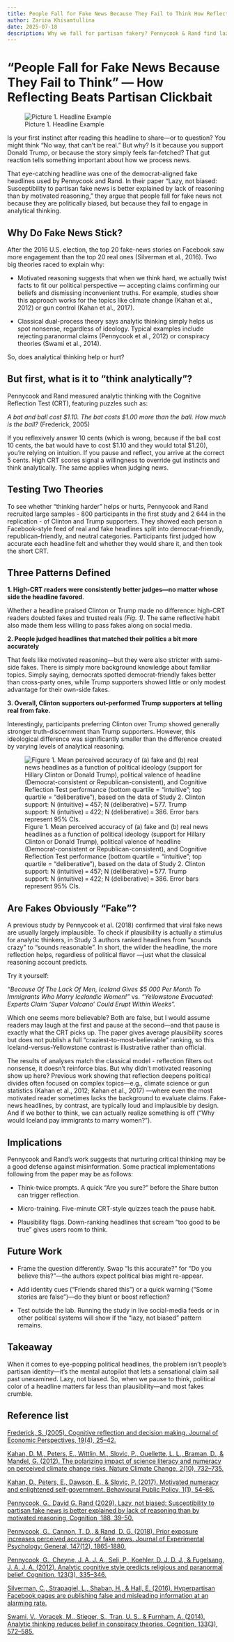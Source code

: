 ```yaml
---
title: People Fall for Fake News Because They Fail to Think How Reflecting Beats Partisan Clickbait
author: Zarina Khisamtullina
date: 2025-07-18
description: Why we fall for partisan fakery? Pennycook & Rand find laziness, not loyalty, to blame. Over 3,400 Clinton and Trump fans judged Facebook-style headlines—real, fake, blue, red — then took the three-item Cognitive Reflection Test. High-CRT readers spotted fakes and withheld shares, whichever side they favored. Viral hoaxes scream implausibility, so a two-second mental check beats them.
---
```


# “People Fall for Fake News Because They Fail to Think” — How Reflecting Beats Partisan Clickbait

![Picture 1. Headline Example](zarina_khismatullina_1.png)

Is your first instinct after reading this headline to share—or to question? You might think “No way, that can’t be real.” But why? Is it because you support Donald Trump, or because the story simply feels far-fetched? That gut reaction tells something important about how we process news.

That eye-catching headline was one of the democrat-aligned fake headlines used by Pennycook and Rand. In their paper “Lazy, not biased: Susceptibility to partisan fake news is better explained by lack of reasoning than by motivated reasoning,” they argue that people fall for fake news not because they are politically biased, but because they fail to engage in analytical thinking.

## Why Do Fake News Stick?

After the 2016 U.S. election, the top 20 fake-news stories on Facebook saw more engagement than the top 20 real ones (Silverman et al., 2016). Two big theories raced to explain why:

-   Motivated reasoning suggests that when we think hard, we actually twist facts to fit our political perspective — accepting claims confirming our beliefs and dismissing inconvenient truths. For example, studies show this approach works for the topics like climate change (Kahan et al., 2012) or gun control (Kahan et al., 2017).

-   Classical dual-process theory says analytic thinking simply helps us spot nonsense, regardless of ideology. Typical examples include rejecting paranormal claims (Pennycook et al., 2012) or conspiracy theories (Swami et al., 2014).

So, does analytical thinking help or hurt?

## But first, what is it to “think analytically”?

Pennycook and Rand measured analytic thinking with the Cognitive Reflection Test (CRT), featuring puzzles such as:

*A bat and ball cost \$1.10. The bat costs \$1.00 more than the ball. How much is the ball?* (Frederick, 2005)

If you reflexively answer 10 cents (which is wrong, because if the ball cost 10 cents, the bat would have to cost \$1.10 and they would total \$1.20), you’re relying on intuition. If you pause and reflect, you arrive at the correct 5 cents. High CRT scores signal a willingness to override gut instincts and think analytically. The same applies when judging news.

## Testing Two Theories

To see whether “thinking harder” helps or hurts, Pennycook and Rand recruited large samples - 800 participants in the first study and 2 644 in the replication - of Clinton and Trump supporters. They showed each person a Facebook-style feed of real and fake headlines split into democrat-friendly, republican-friendly, and neutral categories. Participants first judged how accurate each headline felt and whether they would share it, and then took the short CRT.

## Three Patterns Defined

**1. High-CRT readers were consistently better judges—no matter whose side the headline favored**.

Whether a headline praised Clinton or Trump made no difference: high-CRT readers doubted fakes and trusted reals *(Fig. 1)*. The same reflective habit also made them less willing to pass fakes along on social media.

**2. People judged headlines that matched their politics a bit more accurately**

That feels like motivated reasoning—but they were also stricter with same-side fakes. There is simply more background knowledge about familiar topics. Simply saying, democrats spotted democrat-friendly fakes better than cross-party ones, while Trump supporters showed little or only modest advantage for their own-side fakes.

**3. Overall, Clinton supporters out-performed Trump supporters at telling real from fake.**

Interestingly, participants preferring Clinton over Trump showed generally stronger truth-discernment than Trump supporters. However, this ideological difference was significantly smaller than the difference created by varying levels of analytical reasoning.

![Figure 1. Mean perceived accuracy of (a) fake and (b) real news headlines as a function of political ideology (support for Hillary Clinton or Donald Trump), political valence of headline (Democrat-consistent or Republican-consistent), and Cognitive Reflection Test performance (bottom quartile = “intuitive”; top quartile = “deliberative”), based on the data of Study 2. Clinton support: N (intuitive) = 457; N (deliberative) = 577. Trump support: N (intuitive) = 422; N (deliberative) = 386. Error bars represent 95% CIs.](zarina_khismatullina_2.jpg)

## Are Fakes Obviously “Fake”?

A previous study by Pennycook et al. (2018) confirmed that viral fake news are usually largely implausible. To check if plausibility is actually a stimulus for analytic thinkers, in Study 3 authors ranked headlines from “sounds crazy” to “sounds reasonable”. In short, the wilder the headline, the more reflection helps, regardless of political flavor —just what the classical reasoning account predicts.

Try it yourself:

*“Because Of The Lack Of Men, Iceland Gives \$5 000 Per Month To Immigrants Who Marry Icelandic Women!”* vs. *“Yellowstone Evacuated: Experts Claim ‘Super Volcano’ Could Erupt Within Weeks”.*

Which one seems more believable? Both are false, but I would assume readers may laugh at the first and pause at the second—and that pause is exactly what the CRT picks up. The paper gives average plausibility scores but does not publish a full “craziest-to-most-believable” ranking, so this Iceland-versus-Yellowstone contrast is illustrative rather than official.

The results of analyses match the classical model - reflection filters out nonsense, it doesn’t reinforce bias. But why didn’t motivated reasoning show up here? Previous work showing that reflection deepens political divides often focused on complex topics—e.g., climate science or gun statistics (Kahan et al., 2012; Kahan et al., 2017) —where even the most motivated reader sometimes lacks the background to evaluate claims. Fake-news headlines, by contrast, are typically loud and implausible by design. And if we bother to think, we can actually realize something is off (“Why would Iceland pay immigrants to marry women?”).

## Implications

Pennycook and Rand’s work suggests that nurturing critical thinking may be a good defense against misinformation. Some practical implementations following from the paper may be as follows:

-   Think-twice prompts. A quick “Are you sure?” before the Share button can trigger reflection.

-   Micro-training. Five-minute CRT-style quizzes teach the pause habit.

-   Plausibility flags. Down-ranking headlines that scream “too good to be true” gives users room to think.

## Future Work

-   Frame the question differently. Swap “Is this accurate?” for “Do you believe this?”—the authors expect political bias might re-appear.

-   Add identity cues (“Friends shared this”) or a quick warning (“Some stories are false”)—do they blunt or boost reflection?

-   Test outside the lab. Running the study in live social-media feeds or in other political systems will show if the “lazy, not biased” pattern remains.

## Takeaway

When it comes to eye-popping political headlines, the problem isn’t people’s partisan identity—it’s the mental autopilot that lets a sensational claim sail past unexamined. Lazy, not biased. So, when we pause to think, political color of a headline matters far less than plausibility—and most fakes crumble.

## Reference list

[Frederick, S. (2005). Cognitive reflection and decision making. Journal of Economic Perspectives, 19(4), 25–42.](http://dx.doi.org/10.1257/089533005775196732)

[Kahan, D. M., Peters, E., Wittlin, M., Slovic, P., Ouellette, L. L., Braman, D., & Mandel, G. (2012). The polarizing impact of science literacy and numeracy on perceived climate change risks. Nature Climate Change, 2(10), 732–735.](https://doi.org/10.1038/nclimate1547)

[Kahan, D., Peters, E., Dawson, E., & Slovic, P. (2017). Motivated numeracy and enlightened self-government. Behavioural Public Policy, 1(1), 54–86.](https://doi.org/10.1017/bpp.2016.2)

[Pennycook, G., David G. Rand (2029). Lazy, not biased: Susceptibility to partisan fake news is better explained by lack of reasoning than by motivated reasoning, Cognition, 188, 39-50.](https://doi.org/10.1016/j.cognition.2018.06.011)

[Pennycook, G., Cannon, T. D., & Rand, D. G. (2018). Prior exposure increases perceived accuracy of fake news. Journal of Experimental Psychology: General, 147(12), 1865-1880.](http://dx.doi.org/10.2139/ssrn.2958246)

[Pennycook, G., Cheyne, J. A. J. A., Seli, P., Koehler, D. J. D. J., & Fugelsang, J. A. J. A. (2012). Analytic cognitive style predicts religious and paranormal belief. Cognition, 123(3), 335–346.](http://dx.doi.org/10.1016/j.cognition.2012.03.003)

[Silverman, C., Strapagiel, L., Shaban, H., & Hall, E. (2016). Hyperpartisan Facebook pages are publishing false and misleading information at an alarming rate.](https://www.buzzfeed.com/craigsilverman/partisan-fb-pages-analysis)

[Swami, V., Voracek, M., Stieger, S., Tran, U. S., & Furnham, A. (2014). Analytic thinking reduces belief in conspiracy theories. Cognition, 133(3), 572–585.](http://dx.doi.org/10.1016/j.cognition.2014.08.006)
